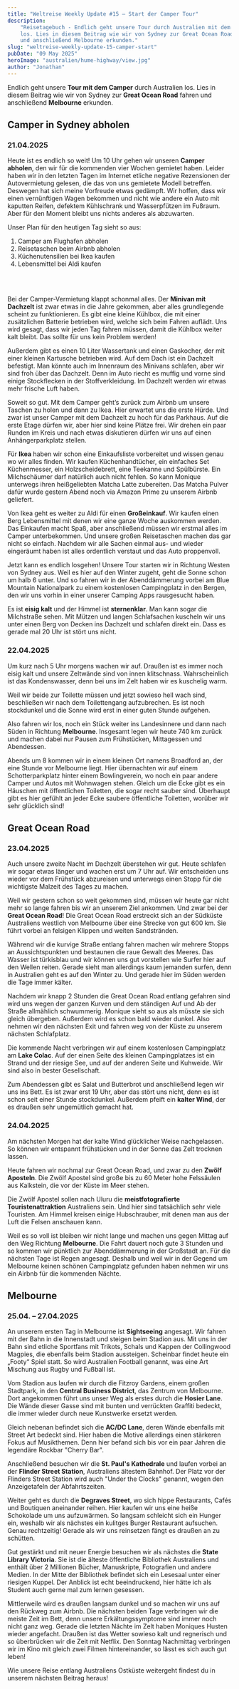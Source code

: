 ```yaml
---
title: "Weltreise Weekly Update #15 – Start der Camper Tour"
description:
    "Reisetagebuch - Endlich geht unsere Tour durch Australien mit dem Camper
    los. Lies in diesem Beitrag wie wir von Sydney zur Great Ocean Road fahren
    und anschließend Melbourne erkunden."
slug: "weltreise-weekly-update-15-camper-start"
pubDate: "09 May 2025"
heroImage: "australien/hume-highway/view.jpg"
author: "Jonathan"
---
```


Endlich geht unsere **Tour mit dem Camper** durch Australien los. Lies in diesem
Beitrag wie wir von Sydney zur **Great Ocean Road** fahren und anschließend
**Melbourne** erkunden.

## Camper in Sydney abholen

### 21.04.2025

Heute ist es endlich so weit! Um 10 Uhr gehen wir unseren **Camper abholen**,
den wir für die kommenden vier Wochen gemietet haben. Leider haben wir in den
letzten Tagen im Internet etliche negative Rezensionen der Autovermietung
gelesen, die das von uns gemietete Modell betreffen. Deswegen hat sich meine
Vorfreude etwas gedämpft. Wir hoffen, dass wir einen vernünftigen Wagen bekommen
und nicht wie andere ein Auto mit kaputten Reifen, defektem Kühlschrank und
Wasserpfützen im Fußraum. Aber für den Moment bleibt uns nichts anderes als
abzuwarten.

Unser Plan für den heutigen Tag sieht so aus:

1. Camper am Flughafen abholen
2. Reisetaschen beim Airbnb abholen
3. Küchenutensilien bei Ikea kaufen
4. Lebensmittel bei Aldi kaufen

<br></br>

Bei der Camper-Vermietung klappt schonmal alles. Der **Minivan mit Dachzelt**
ist zwar etwas in die Jahre gekommen, aber alles grundlegende scheint zu
funktionieren. Es gibt eine kleine Kühlbox, die mit einer zusätzlichen Batterie
betrieben wird, welche sich beim Fahren auflädt. Uns wird gesagt, dass wir jeden
Tag fahren müssen, damit die Kühlbox weiter kalt bleibt. Das sollte für uns kein
Problem werden!

Außerdem gibt es einen 10 Liter Wassertank und einen Gaskocher, der mit einer
kleinen Kartusche betrieben wird. Auf dem Dach ist ein Dachzelt befestigt. Man
könnte auch im Innenraum des Minivans schlafen, aber wir sind froh über das
Dachzelt. Denn im Auto riecht es muffig und vorne sind einige Stockflecken in
der Stoffverkleidung. Im Dachzelt werden wir etwas mehr frische Luft haben.

Soweit so gut. Mit dem Camper geht’s zurück zum Airbnb um unsere Taschen zu
holen und dann zu Ikea. Hier erwartet uns die erste Hürde. Und zwar ist unser
Camper mit dem Dachzelt zu hoch für das Parkhaus. Auf die erste Etage dürfen
wir, aber hier sind keine Plätze frei. Wir drehen ein paar Runden im Kreis und
nach etwas diskutieren dürfen wir uns auf einen Anhängerparkplatz stellen.

Für **Ikea** haben wir schon eine Einkaufsliste vorbereitet und wissen genau wo
wir alles finden. Wir kaufen Küchenhandtücher, ein einfaches Set Küchenmesser,
ein Holzscheidebrett, eine Teekanne und Spülbürste. Ein Milchschäumer darf
natürlich auch nicht fehlen. So kann Monique unterwegs ihren heißgeliebten
Matcha Latte zubereiten. Das Matcha Pulver dafür wurde gestern Abend noch via
Amazon Prime zu unserem Airbnb geliefert.

Von Ikea geht es weiter zu Aldi für einen **Großeinkauf**. Wir kaufen einen Berg
Lebensmittel mit denen wir eine ganze Woche auskommen werden. Das Einkaufen
macht Spaß, aber anschließend müssen wir erstmal alles im Camper unterbekommen.
Und unsere großen Reisetaschen machen das gar nicht so einfach. Nachdem wir alle
Sachen einmal aus- und wieder eingeräumt haben ist alles ordentlich verstaut und
das Auto proppenvoll.

Jetzt kann es endlich losgehen! Unsere Tour starten wir in Richtung Westen von
Sydney aus. Weil es hier auf den Winter zugeht, geht die Sonne schon um halb 6
unter. Und so fahren wir in der Abenddämmerung vorbei am Blue Mountain
Nationalpark zu einem kostenlosen Campingplatz in den Bergen, den wir uns vorhin
in einer unserer Camping Apps rausgesucht haben.

Es ist **eisig kalt** und der Himmel ist **sternenklar**. Man kann sogar die
Milchstraße sehen. Mit Mützen und langen Schlafsachen kuscheln wir uns unter
einen Berg von Decken ins Dachzelt und schlafen direkt ein. Dass es gerade mal
20 Uhr ist stört uns nicht.

<ImageSolo format='quadratisch' image="australien/hume-highway/night.jpg" />

### 22.04.2025

Um kurz nach 5 Uhr morgens wachen wir auf. Draußen ist es immer noch eisig kalt
und unsere Zeltwände sind von innen klitschnass. Wahrscheinlich ist das
Kondenswasser, denn bei uns im Zelt haben wir es kuschelig warm.

Weil wir beide zur Toilette müssen und jetzt sowieso hell wach sind, beschließen
wir nach dem Toilettengang aufzubrechen. Es ist noch stockdunkel und die Sonne
wird erst in einer guten Stunde aufgehen.

Also fahren wir los, noch ein Stück weiter ins Landesinnere und dann nach Süden
in Richtung **Melbourne**. Insgesamt legen wir heute 740 km zurück und machen
dabei nur Pausen zum Frühstücken, Mittagessen und Abendessen.

<ImageSolo format='querformat' image="australien/hume-highway/breakfast.jpg" />

Abends um 8 kommen wir in einem kleinen Ort namens Broadford an, der eine Stunde
vor Melbourne liegt. Hier übernachten wir auf einem Schotterparkplatz hinter
einem Bowlingverein, wo noch ein paar andere Camper und Autos mit Wohnwagen
stehen. Gleich um die Ecke gibt es ein Häuschen mit öffentlichen Toiletten, die
sogar recht sauber sind. Überhaupt gibt es hier gefühlt an jeder Ecke saubere
öffentliche Toiletten, worüber wir sehr glücklich sind!

## Great Ocean Road

### 23.04.2025

Auch unsere zweite Nacht im Dachzelt überstehen wir gut. Heute schlafen wir
sogar etwas länger und wachen erst um 7 Uhr auf. Wir entscheiden uns wieder vor
dem Frühstück abzureisen und unterwegs einen Stopp für die wichtigste Malzeit
des Tages zu machen.

Weil wir gestern schon so weit gekommen sind, müssen wir heute gar nicht mehr so
lange fahren bis wir an unserem Ziel ankommen. Und zwar bei der **Great Ocean
Road**! Die Great Ocean Road erstreckt sich an der Südküste Australiens westlich
von Melbourne über eine Strecke von gut 600 km. Sie führt vorbei an felsigen
Klippen und weiten Sandstränden.

<ImageSolo format='quadratisch' image="australien/great-ocean-road/cliffs.jpg" />

Während wir die kurvige Straße entlang fahren machen wir mehrere Stopps an
Aussichtspunkten und bestaunen die raue Gewalt des Meeres. Das Wasser ist
türkisblau und wir können uns gut vorstellen wie Surfer hier auf den Wellen
reiten. Gerade sieht man allerdings kaum jemanden surfen, denn in Australien
geht es auf den Winter zu. Und gerade hier im Süden werden die Tage immer
kälter.

Nachdem wir knapp 2 Stunden die Great Ocean Road entlang gefahren sind wird uns
wegen der ganzen Kurven und dem ständigen Auf und Ab der Straße allmählich
schwummerig. Monique sieht so aus als müsste sie sich gleich übergeben. Außerdem
wird es schon bald wieder dunkel. Also nehmen wir den nächsten Exit und fahren
weg von der Küste zu unserem nächsten Schlafplatz.

Die kommende Nacht verbringen wir auf einem kostenlosen Campingplatz am **Lake
Colac**. Auf der einen Seite des kleinen Campingplatzes ist ein Strand und der
riesige See, und auf der anderen Seite und Kuhweide. Wir sind also in bester
Gesellschaft.

Zum Abendessen gibt es Salat und Butterbrot und anschließend legen wir uns ins
Bett. Es ist zwar erst 19 Uhr, aber das stört uns nicht, denn es ist schon seit
einer Stunde stockdunkel. Außerdem pfeift ein **kalter Wind**, der es draußen
sehr ungemütlich gemacht hat.

### 24.04.2025

Am nächsten Morgen hat der kalte Wind glücklicher Weise nachgelassen. So können
wir entspannt frühstücken und in der Sonne das Zelt trocknen lassen.

<ImageSolo format='querformat' image="australien/great-ocean-road/morning.jpg" />

Heute fahren wir nochmal zur Great Ocean Road, und zwar zu den **Zwölf
Aposteln**. Die Zwölf Apostel sind große bis zu 60 Meter hohe Felssäulen aus
Kalkstein, die vor der Küste im Meer stehen.

Die Zwölf Apostel sollen nach Uluru die **meistfotografierte
Touristenattraktion** Australiens sein. Und hier sind tatsächlich sehr viele
Touristen. Am Himmel kreisen einige Hubschrauber, mit denen man aus der Luft die
Felsen anschauen kann.

Weil es so voll ist bleiben wir nicht lange und machen uns gegen Mittag auf den
Weg Richtung **Melbourne**. Die Fahrt dauert noch gute 3 Stunden und so kommen
wir pünktlich zur Abenddämmerung in der Großstadt an. Für die nächsten Tage ist
Regen angesagt. Deshalb und weil wir in der Gegend um Melbourne keinen schönen
Campingplatz gefunden haben nehmen wir uns ein Airbnb für die kommenden Nächte.

<FunFact
    content="Trotz ihres Namens sind es nur sieben Felssäulen und nicht zwölf. Es
wird vermutet, dass es schon zur Zeit der Namensgebung nur neun Säulen gab.
2005 und 2009 sind zwei der Felssäulen durch Erosion eingestürzt. Das wird irgendwann
auch mit den anderen Säulen passieren, aber durch Erosion können genau so auch neue Felssäulen aus den Klippen entstehen."
/>

<ImageSolo format='querformat' image="australien/great-ocean-road/apostels.jpg" />

## Melbourne

### 25.04. – 27.04.2025

An unserem ersten Tag in Melbourne ist **Sightseeing** angesagt. Wir fahren mit
der Bahn in die Innenstadt und steigen beim Stadion aus. Mit uns in der Bahn
sind etliche Sportfans mit Trikots, Schals und Kappen der Collingwood Magpies,
die ebenfalls beim Stadion aussteigen. Scheinbar findet heute ein „Footy“ Spiel
statt. So wird Australien Football genannt, was eine Art Mischung aus Rugby und
Fußball ist.

Vom Stadion aus laufen wir durch die Fitzroy Gardens, einem großen Stadtpark, in
den **Central Business District**, das Zentrum von Melbourne. Dort angekommen
führt uns unser Weg als erstes durch die **Hosier Lane**. Die Wände dieser Gasse
sind mit bunten und verrückten Graffiti bedeckt, die immer wieder durch neue
Kunstwerke ersetzt werden.

Gleich nebenan befindet sich die **AC/DC Lane**, deren Wände ebenfalls mit
Street Art bedeckt sind. Hier haben die Motive allerdings einen stärkeren Fokus
auf Musikthemen. Denn hier befand sich bis vor ein paar Jahren die legendäre
Rockbar "Cherry Bar".

<ImageDuo format='hochformat'
    image1="australien/melbourne/graffiti-1.jpg"
    image2="australien/melbourne/graffiti-2.jpg"
/>

Anschließend besuchen wir die **St. Paul's Kathedrale** und laufen vorbei an der
**Flinder Street Station**, Australiens ältestem Bahnhof. Der Platz vor der
Flinders Street Station wird auch "Under the Clocks" genannt, wegen den
Anzeigetafeln der Abfahrtszeiten.

<ImageDuo format='hochformat'
    image1="australien/melbourne/cathedral-1.jpg"
    image2="australien/melbourne/cathedral-2.jpg"
/>

Weiter geht es durch die **Degraves Street**, wo sich hippe Restaurants, Cafés
und Boutiquen aneinander reihen. Hier kaufen wir uns eine heiße Schokolade um
uns aufzuwärmen. So langsam schleicht sich ein Hunger ein, weshalb wir als
nächstes ein kulitges Burger Restaurant aufsuchen. Genau rechtzeitig! Gerade als
wir uns reinsetzen fängt es draußen an zu schütten.

<ImageDuo format='hochformat'
    image1="australien/melbourne/burger.jpg"
    image2="australien/melbourne/flinder-street-station.jpg"
/>

Gut gestärkt und mit neuer Energie besuchen wir als nächstes die **State Library
Victoria**. Sie ist die älteste öffentliche Bibliothek Australiens und enthält
über 2 Millionen Bücher, Manuskripte, Fotografien und andere Medien. In der
Mitte der Bibliothek befindet sich ein Lesesaal unter einer riesigen Kuppel. Der
Anblick ist echt beeindruckend, hier hätte ich als Student auch gerne mal zum
lernen gesessen.

<ImageSolo format='hochformat' image="australien/melbourne/library.jpg" />

Mittlerweile wird es draußen langsam dunkel und so machen wir uns auf den
Rückweg zum Airbnb. Die nächsten beiden Tage verbringen wir die meiste Zeit im
Bett, denn unsere Erkältungssymptome sind immer noch nicht ganz weg. Gerade die
letzten Nächte im Zelt haben Moniques Husten wieder angefacht. Draußen ist das
Wetter sowieso kalt und regnerisch und so überbrücken wir die Zeit mit Netflix.
Den Sonntag Nachmittag verbringen wir im Kino mit gleich zwei Filmen
hintereinander, so lässt es sich auch gut leben!

Wie unsere Reise entlang Australiens Ostküste weitergeht findest du in unserem
nächsten Beitrag heraus!
